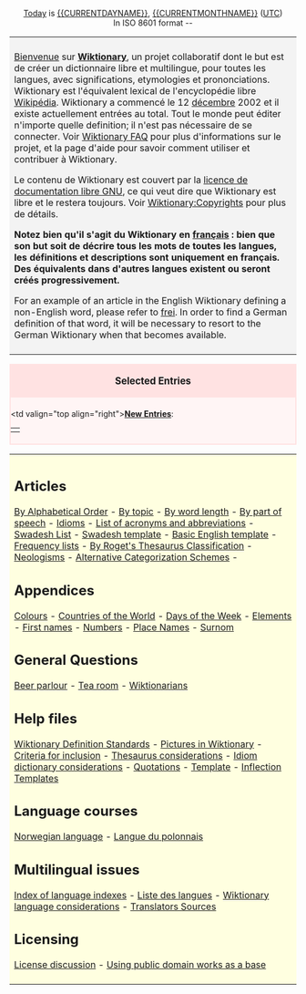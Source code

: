 <center>
[[Today]] is [[{{CURRENTDAYNAME}}]], {{CURRENTDAY}} [[{{CURRENTMONTHNAME}}]] {{CURRENTYEAR}} ([[UTC]])<br>In ISO 8601 format {{CURRENTYEAR}}-{{CURRENTMONTH}}-{{CURRENTDAY}}<br>
</center>

<table> <tr> <td align="left" valign="top" style="background:#f3f3f3; padding:8px">

[[Bienvenue]] sur '''[[Wiktionary]]''', un projet collaboratif dont le but est de créer un dictionnaire libre et multilingue, pour toutes les langues, avec significations, etymologies et prononciations. Wiktionary est l'équivalent lexical de l'encyclopédie libre [http://fr.wikipedia.org Wikipédia]. Wiktionary a commencé le 12 [[décembre]] 2002 et il existe actuellement {{NUMBEROFARTICLES}} entrées au total. Tout le monde peut éditer n'importe quelle definition; il n'est pas nécessaire de se connecter. Voir [[Wiktionary:FAQ|Wiktionary FAQ]] pour plus d'informations sur le projet, et la page d'aide pour savoir comment utiliser et contribuer à Wiktionary.   

Le contenu de Wiktionary est couvert par la [[licence de documentation libre GNU]], ce qui veut dire que Wiktionary est libre et le restera toujours. Voir [[Wiktionary:Copyrights]] pour plus de détails.

'''Notez bien qu'il s'agit du Wiktionary en [[français]] : bien que son but soit de décrire tous les mots de toutes les langues, les définitions et descriptions sont uniquement en français. Des équivalents dans d'autres langues existent ou seront créés progressivement.'''

For an example of an article in the English Wiktionary defining a non-English word, please refer to [[frei]]. In order to find a German definition of that word, it will be necessary to resort to the German Wiktionary when that becomes available.

</td></tr></table>

<!-- Anything you add on this page MUST FIT the 800x600 screen -->

<div style="clear: both; border: 2px solid #ffe2e2; margin: 0em; background-color: #fff5f5; padding-bottom 0.5em;">
<div style="background: #ffe2e2; padding-top: 0.1em; padding-bottom: 0.1em; text-align: center; font-size: larger; width: 100%">'''Selected Entries'''</div>
<div style="padding-top: 0.4em; padding-bottom: 0.3em;"><table border=0 align="center" cellpadding="0" cellspacing="0"><tr>
<td valign="top align="right">'''[[Special:Newpages|New Entries]]''':&nbsp;</td><td> 

<!-- add newer articles at the beginning, delete from the end -->

</td></tr></table> </div></div>

<table> <tr> <td align="left" valign="top" style="background:#FFFFE0; padding:8px">

== Articles ==
[[By Alphabetical Order]] - 
[[Wiktionary:By topic|By topic]] -
[[Wiktionary:By word length (longest)|By word length]] -
[[Wiktionary:By part of speech|By part of speech]] - 
[[Wiktionary:Idioms|Idioms]] - 
[[Wiktionary:List of acronyms and abbreviations|List of acronyms and abbreviations]] -
[[Swadesh List]] - 
[[Wiktionary:Swadesh_template|Swadesh template]] - 
[[Wiktionary:Basic_English_template|Basic English template]] - 
[[Wiktionary:Frequency lists|Frequency lists]] - 
[[Wiktionary:Roget_Thesaurus_Classfication|By Roget's Thesaurus Classification]] - 
[[Wiktionary:Neologisms|Neologisms]] - [[Alternative Categorization Schemes]] -

== Appendices ==
[[Wiktionary Appendix:Colours|Colours]] -
[[Wiktionary Appendix:Countries of the world|Countries of the World]] - 
[[Wiktionary Appendix:Days of the Week|Days of the Week]] - 
[[Wiktionary Appendix:Elements|Elements]] - 
[[Wiktionary Appendix:First names|First names]] - 
[[Wiktionary Appendix:Numbers|Numbers]] - 
[[Wiktionary Appendix:Place Names|Place Names]] - 
[[Wiktionary Appendix:Surnom|Surnom]]

== General Questions ==
[[Wiktionary:Beer parlour|Beer parlour]] -
[[Wiktionary:Tea room|Tea room]] - 
[[Wiktionary:Wiktionarians|Wiktionarians]]

== Help files ==
[[Wiktionary:Wiktionary Definition Standards|Wiktionary Definition Standards]] -
[[Wiktionary:Pictures in Wiktionary|Pictures in Wiktionary]] -
[[Wiktionary:Criteria for inclusion|Criteria for inclusion]] -
[[Wiktionary:Thesaurus considerations|Thesaurus considerations]] - 
[[Wiktionary:Idiom dictionary considerations|Idiom dictionary considerations]] -
[[Wiktionary:Quotations|Quotations]] -
[[Wiktionary:Template|Template]] - 
[[Wiktionary:Inflection Templates|Inflection Templates]]

== Language courses ==
[[Norwegian language]] - [[Langue du polonnais]]

== Multilingual issues ==
[[Wiktionary:Index of language indexes|Index of language indexes]] -
[[Wiktionary:Liste des langues|Liste des langues]] -
[[Wiktionary:Wiktionary language considerations|Wiktionary language considerations]] -
[[Wiktionary:Translators Sources|Translators Sources]]

== Licensing ==
[[Wiktionary:License discussion|License discussion]] -
[[Wiktionary:Using public domain works as a base|Using public domain works as a base]]

</td></tr></table>